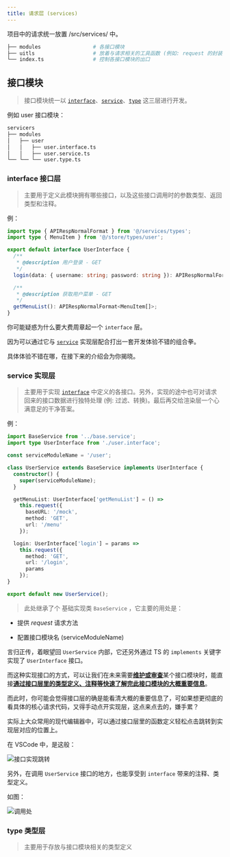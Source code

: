 ```yaml
---
title: 请求层 (services)
---
```


项目中的请求统一放置 /src/services/ 中。

```sh title="servicers目录结构如下"
├── modules                 # 各接口模块
├── uitls                   # 放着与请求相关的工具函数 (例如: request 的封装)
└── index.ts                # 控制各接口模块的出口
```

## 接口模块

> 接口模块统一以 [`interface`](#interface-接口层)、[`service`](#service-实现层)、[`type`](#type-类型层) 这三层进行开发。

例如 user 接口模块：

```sh
servicers
├── modules
│   ├── user
│   │   ├── user.interface.ts
│   │   ├── user.service.ts
└── └── └── user.type.ts
```

### interface 接口层

> 主要用于定义此模块拥有哪些接口，以及这些接口调用时的参数类型、返回类型和注释。

例：

```ts
import type { APIRespNormalFormat } from '@/services/types';
import type { MenuItem } from '@/store/types/user';

export default interface UserInterface {
  /**
   * @description 用户登录 - GET
   */
  login(data: { username: string; password: string }): APIRespNormalFormat<boolean>;

  /**
   * @description 获取用户菜单 - GET
   */
  getMenuList(): APIRespNormalFormat<MenuItem[]>;
}
```

你可能疑惑为什么要大费周章起一个 `interface` 层。

因为可以通过它与 [`service`](#service-实现层) 实现层配合打出一套开发体验不错的组合拳。

具体体验不错在哪，在接下来的介绍会为你揭晓。

### service 实现层

> 主要用于实现 [`interface`](#interface-接口层) 中定义的各接口。另外，实现的途中也可对请求回来的接口数据进行独特处理 (例: 过滤、转换)。最后再交给渲染层一个心满意足的干净答案。

例：

```ts
import BaseService from '../base.service';
import type UserInterface from './user.interface';

const serviceModuleName = '/user';

class UserService extends BaseService implements UserInterface {
  constructor() {
    super(serviceModuleName);
  }

  getMenuList: UserInterface['getMenuList'] = () =>
    this.request({
      baseURL: '/mock',
      method: 'GET',
      url: '/menu'
    });

  login: UserInterface['login'] = params =>
    this.request({
      method: 'GET',
      url: '/login',
      params
    });
}

export default new UserService();
```

> 此处继承了个 基础实现类 `BaseService` ，它主要的用处是：

- 提供 _request_ 请求方法

- 配置接口模块名 (serviceModuleName)

言归正传，着眼望回 `UserService` 内部，它还另外通过 TS 的 `implements` 关键字实现了 `UserInterface` 接口。

而这种实现接口的方式，可以让我们在未来需要<u>**维护或审查**</u>某个接口模块时，能直接<u>**通过接口层里的类型定义、注释等快速了解完此接口模块的大概重要信息**</u>。

而此时，你可能会觉得接口层的确是能看清大概的重要信息了，可如果想更彻底的看具体的核心请求代码，又得手动点开实现层，这点来点去的，嫌手累？

实际上大众常用的现代编辑器中，可以通过接口层里的函数定义轻松点击跳转到实现层对应的位置上。

在 VSCode 中，是这般：

![接口实现跳转](./接口实现跳转.gif)

另外，在调用 `UserService` 接口的地方，也能享受到 `interface` 带来的注释、类型定义。

如图：

![调用处](./调用处.jpeg)

### type 类型层

> 主要用于存放与接口模块相关的类型定义
